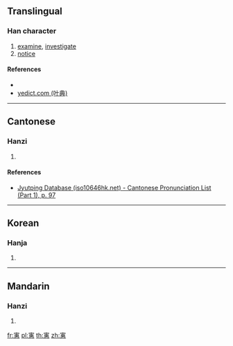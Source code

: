 {{character info/new}}
==Translingual==

===Han character===
{{Han char|rn=40|rad=宀|as=12|sn=15|four=|canj=JJIP|ids=⿱宀惠}}

# [[examine]], [[investigate]]
# [[notice]]

====References====
* {{Han ref|kx=0292.090|dkj=07324|dj=0578.070|hdz=20953.050|uh=5BED|ud=23533}}
* [http://yedict.com/htm/5B/5BED.htm yedict.com (叶典)]

----

==Cantonese==

===Hanzi===
{{yue-hanzi|jyut=[[wai6]]|y=wai6}}

# {{defn|lang=yue|sort=宀12}}

====References====
* [http://www.iso10646hk.net/jp/document/download.jsp Jyutping Database (iso10646hk.net) - Cantonese Pronunciation List (Part 1), p. 97]

----

==Korean==

===Hanja===
{{ko-hanja|hangeul=혜|rv=hye|mr=hye}}

# {{defn|lang=ko|sort=宀12}}

----

==Mandarin==

===Hanzi===
{{cmn-hanzi|pin=[[huì]] ([[hui4]])|wg=hui<sup>4</sup>}}

# {{defn|lang=cmn|sort=宀12}}

[[fr:寭]]
[[pl:寭]]
[[th:寭]]
[[zh:寭]]